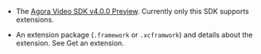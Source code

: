 <PlatformWrapper platform="ios">


-  The [Agora Video SDK v4.0.0 Preview](https://download.agora.io/sdk/release/Agora_Native_SDK_for_iOS_v4.0.0-beta.2_FULL.zip). Currently only this SDK supports extensions.

-  An extension package (`.framework` or `.xcframwork`) and details about the extension. See <Link to = "{{global.URL_ROOT}}/extension_customer/get_extension?platform=All%20Platforms">Get an extension</Link>.

</PlatformWrapper>
